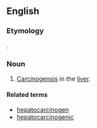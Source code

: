 ==English==

===Etymology===
{{prefix|hepato|carcinogenesis|lang=en}}.

===Noun===
{{en-noun|-}}

# {{label|en|pathology}} [[carcinogenesis|Carcinogensis]] in the [[liver]].

====Related terms====
* [[hepatocarcinogen]]
* [[hepatocarcinogenic]]